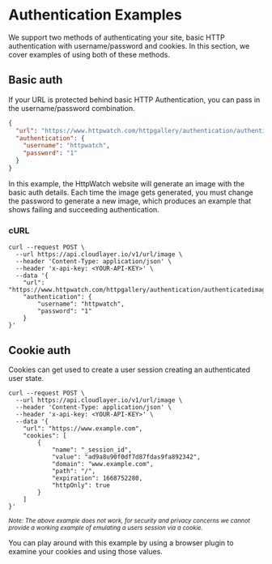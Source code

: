 # Authentication Examples

We support two methods of authenticating your site, basic HTTP authentication with username/password and cookies. In this section, we cover examples of using both of these methods.

## Basic auth

If your URL is protected behind basic HTTP Authentication, you can pass in the username/password combination.

```json title="HttpWatch Example"
{
  "url": "https://www.httpwatch.com/httpgallery/authentication/authenticatedimage/default.aspx",
  "authentication": {
    "username": "httpwatch",
    "password": "1"
  }
}
```

In this example, the HttpWatch website will generate an image with the basic auth details. Each time the image gets generated, you must change the password to generate a new image, which produces an example that shows failing and succeeding authentication.

### cURL

```shell
curl --request POST \
  --url https://api.cloudlayer.io/v1/url/image \
  --header 'Content-Type: application/json' \
  --header 'x-api-key: <YOUR-API-KEY>' \
  --data '{
	"url": "https://www.httpwatch.com/httpgallery/authentication/authenticatedimage/default.aspx",
	"authentication": {
		"username": "httpwatch",
		"password": "1"
	}
}'
```

## Cookie auth

Cookies can get used to create a user session creating an authenticated user state.

```shell title="cURL Cookie Example"
curl --request POST \
  --url https://api.cloudlayer.io/v1/url/image \
  --header 'Content-Type: application/json' \
  --header 'x-api-key: <YOUR-API-KEY>' \
  --data '{
	"url": "https://www.example.com",
	"cookies": [
		{
			"name": "_session_id",
			"value": "ad9a8u90f0df7d87fdas9fa892342",
			"domain": "www.example.com",
			"path": "/",
			"expiration": 1668752280,
			"httpOnly": true
		}
	]
}'
```

_<sup>Note: The above example does not work, for security and privacy concerns we cannot provide a working example of emulating a users session via a cookie.</sup>_

You can play around with this example by using a browser plugin to examine your cookies and using those values.
